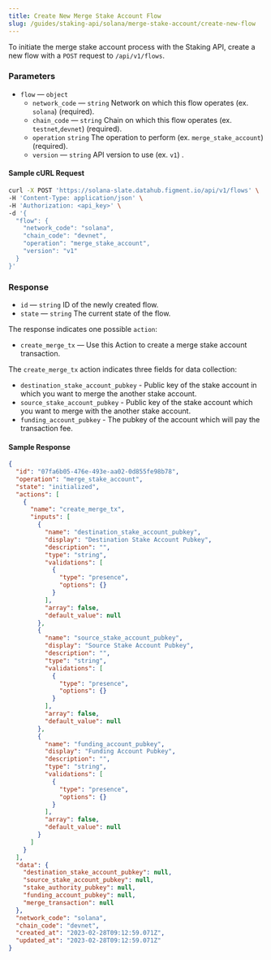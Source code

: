 ```yaml
---
title: Create New Merge Stake Account Flow
slug: /guides/staking-api/solana/merge-stake-account/create-new-flow
---
```


To initiate the merge stake account process with the Staking API, create a new flow with a `POST` request to `/api/v1/flows`.

### Parameters

- `flow` &mdash; `object`
  - `network_code` &mdash; `string` Network on which this flow operates (ex. `solana`) (required).
  - `chain_code` &mdash; `string` Chain on which this flow operates (ex. `testnet`,`devnet`) (required).
  - `operation` `string` The operation to perform (ex. `merge_stake_account`) (required).
  - `version` &mdash; `string` API version to use (ex. `v1`) .

#### Sample cURL Request

```bash {5-10}
curl -X POST 'https://solana-slate.datahub.figment.io/api/v1/flows' \
-H 'Content-Type: application/json' \
-H 'Authorization: <api_key>' \
-d '{
  "flow": {
    "network_code": "solana",
    "chain_code": "devnet",
    "operation": "merge_stake_account",
    "version": "v1"
  }
}'
```

### Response

- `id` &mdash; `string` ID of the newly created flow.
- `state` &mdash; `string` The current state of the flow.

The response indicates one possible `action`:

- `create_merge_tx` &mdash; Use this Action to create a merge stake account transaction.

The `create_merge_tx` action indicates three fields for data collection:

- `destination_stake_account_pubkey` - Public key of the stake account in which you want to merge the another stake account.
- `source_stake_account_pubkey` - Public key of the stake account which you want to merge with the another stake account.
- `funding_account_pubkey` - The pubkey of the account which will pay the transaction fee.

#### Sample Response

```json {3-4,7,10,24,38}
{
  "id": "07fa6b05-476e-493e-aa02-0d855fe98b78",
  "operation": "merge_stake_account",
  "state": "initialized",
  "actions": [
    {
      "name": "create_merge_tx",
      "inputs": [
        {
          "name": "destination_stake_account_pubkey",
          "display": "Destination Stake Account Pubkey",
          "description": "",
          "type": "string",
          "validations": [
            {
              "type": "presence",
              "options": {}
            }
          ],
          "array": false,
          "default_value": null
        },
        {
          "name": "source_stake_account_pubkey",
          "display": "Source Stake Account Pubkey",
          "description": "",
          "type": "string",
          "validations": [
            {
              "type": "presence",
              "options": {}
            }
          ],
          "array": false,
          "default_value": null
        },
        {
          "name": "funding_account_pubkey",
          "display": "Funding Account Pubkey",
          "description": "",
          "type": "string",
          "validations": [
            {
              "type": "presence",
              "options": {}
            }
          ],
          "array": false,
          "default_value": null
        }
      ]
    }
  ],
  "data": {
    "destination_stake_account_pubkey": null,
    "source_stake_account_pubkey": null,
    "stake_authority_pubkey": null,
    "funding_account_pubkey": null,
    "merge_transaction": null
  },
  "network_code": "solana",
  "chain_code": "devnet",
  "created_at": "2023-02-28T09:12:59.071Z",
  "updated_at": "2023-02-28T09:12:59.071Z"
}
```
